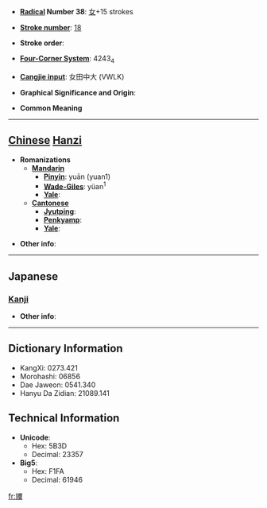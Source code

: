 * '''[[Wiktionary:Chinese radical index| Radical]] Number 38''': [[Wiktionary:Chinese radical index 女|女]]+15 strokes

* '''[[Wiktionary:Chinese total strokes index|Stroke number]]''': [[Wiktionary:Chinese total strokes index 18|18]]

* '''Stroke order''': 

* '''[[Wiktionary:Chinese four corner index|Four-Corner System]]''': 4243<sub>4</sub>

* '''[[Wiktionary:Chinese Cangjie index|Cangjie input]]''': 女田中大 (VWLK)

* '''Graphical Significance and Origin''': 

* '''Common Meaning'''

----

== [[Chinese]] [[Hanzi]] ==

* '''Romanizations'''
** '''[[Mandarin]]'''
*** '''[[Pinyin]]''': yuān (yuan1)
*** '''[[Wade-Giles]]''': yüan<sup>1</sup>
*** '''[[Yale]]''': 
** '''[[Cantonese]]'''
*** '''[[Jyutping]]''':
*** '''[[Penkyamp]]''': 
*** '''[[Yale]]''': 

* '''Other info''': 

----

==Japanese==
===[[Kanji]]===
{{kanji|on readings=[[えん]] (en), [[おん]] (on), [[わん]] (wan)
|kun readings=[[みめよい]] (mimeyoi)
}}

* '''Other info''':  

----

== Dictionary Information ==

* KangXi: 0273.421
* Morohashi: 06856
* Dae Jaweon: 0541.340
* Hanyu Da Zidian: 21089.141

== Technical Information ==

* '''Unicode''':
** Hex: 5B3D
** Decimal: 23357
* '''Big5''':
** Hex: F1FA
** Decimal: 61946

[[fr:嬽]]